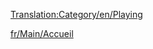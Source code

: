 [[Translation:Category/en/Playing]]

{{en/Bilingual box| fr
| ---.
| ''Articles directly relating to playing the game are here.''}}

[[fr/Main/Accueil]]